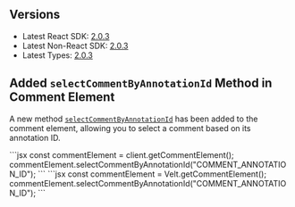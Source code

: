 ## Versions

- Latest React SDK: [2.0.3](https://www.npmjs.com/package/@veltdev/react)
- Latest Non-React SDK: [2.0.3](https://www.npmjs.com/package/@veltdev/client)
- Latest Types:  [2.0.3](https://www.npmjs.com/package/@veltdev/types)

## Added `selectCommentByAnnotationId` Method in Comment Element

A new method [`selectCommentByAnnotationId`](/api-reference/api-methods/comments#selectcommentbyannotationid) has been added to the comment element, allowing you to select a comment based on its annotation ID.

<Tabs>
<Tab title="React / Next.js" >
```jsx
const commentElement = client.getCommentElement();
commentElement.selectCommentByAnnotationId("COMMENT_ANNOTATION_ID");
```
</Tab>
<Tab title="Other Frameworks">
```jsx
const commentElement = Velt.getCommentElement();
commentElement.selectCommentByAnnotationId("COMMENT_ANNOTATION_ID");
```
</Tab>
</Tabs>